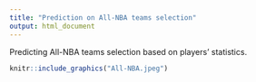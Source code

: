 ```yaml
---
title: "Prediction on All-NBA teams selection"
output: html_document
---
```


Predicting All-NBA teams selection based on players' statistics.

```r
knitr::include_graphics("All-NBA.jpeg")
```

